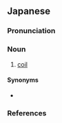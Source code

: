 ==Japanese==
{{ja-kanjitab|か|じょう|yomi=o}}

===Pronunciation===
{{ja-pron|yomi=o|かじょう|acc=0|acc_ref=DJR}}

===Noun===
{{ja-noun|かじょう|hhira=くわじやう}}

# [[coil]] {{gloss|something wound}}

====Synonyms====
* {{ja-r|塒|とぐろ}}

===References===
<references/>